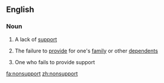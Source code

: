 ==English==

===Noun===
{{en-noun|~}}

# {{context|uncountable|lang=en}}A lack of [[support]]
# {{context|uncountable|lang=en}}The failure to [[provide]] for one's [[family]] or other [[dependent]]s
# {{context|countable|lang=en}} One who fails to provide support

[[fa:nonsupport]]
[[zh:nonsupport]]